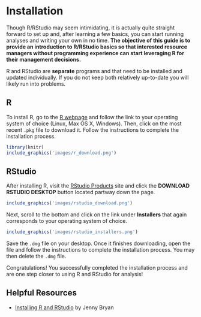 # Installation
Though R/RStudio may seem intimidating, it is actually quite straight forward to set up and, after learning a few basics, you can start running analyses and writing your own in no time. **The objective of this guide is to provide an introduction to R/RStudio basics so that interested resource managers without programming experience can start leveraging R for their management decisions.** 

R and RStudio are **separate** programs and that need to be installed and updated individually. If you do not keep both relatively up-to-date you will likely run into problems. 

## R
To install R, go to the [R webpage](https://cran.r-project.org/) and follow the link to your operating system of choice (Linux, Max OS X, Windows). Then, click on the most recent `.pkg` file to download it. Follow the instructions to complete the installation process. 

```r
library(knitr)
include_graphics('images/r_download.png')
```

## RStudio
After installing R, visit the [RStudio Products](https://www.rstudio.com/products/rstudio/#Desktop) site and click the **DOWNLOAD RSTUDIO DESKTOP** button located partway down the page. 

```r
include_graphics('images/rstudio_download.png')
```

Next, scroll to the bottom and click on the link under **Installers** that again corresponds to your operating system of choice.

```r
include_graphics('images/rstudio_installers.png')
```


Save the `.dmg` file on your desktop. Once it finishes downloading, open the file and follow the instructions to complete the installation process. You may then delete the `.dmg` file.

Congratulations! You successfully completed the installation process and are one step closer to using R and RStudio for analysis!

## Helpful Resources
+ [Installing R and RStudio](http://stat545.com/block000_r-rstudio-install.html) by Jenny Bryan